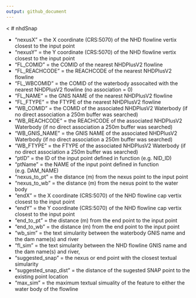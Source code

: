 ```yaml
---
output: github_document
---
```


<
# nhdSnap

<!-- badges: start -->
<!-- badges: end -->

* "nexusX"               = the X coordinate (CRS:5070) of the NHD flowline vertix closest to the input point          
* "nexusY"               = the Y coordinate (CRS:5070) of the NHD flowline vertix closest to the input point              
* "FL_COMID"             = the COMID of the nearest NHDPlusV2 flowline        
* "FL_REACHCODE"         = the REACHCODE of the nearest NHDPlusV2 flowline      
* "FL_WBCOMID"           = the COMID of the waterbody assocaited with the nearest NHDPlusV2 flowline (no association = 0)      
* "FL_NAME"              = the GNIS NAME of the nearest NHDPlusV2 flowline      
* "FL_FTYPE"             = the FTYPE of the nearest NHDPlusV2 flowline     
* "WB_COMID"             = the COMID of the associated NHDPlusV2 Waterbody (if no direct association a 250m buffer was searched)     
* "WB_REACHCODE"         = the REACHCODE of the associated NHDPlusV2 Waterbody (if no direct association a 250m buffer was searched)  
* "WB_GNIS_NAME"         = the GNIS NAME of the associated NHDPlusV2 Waterbody (if no direct association a 250m buffer was searched)   
* "WB_FTYPE"             = the FTYPE of the associated NHDPlusV2 Waterbody (if no direct association a 250m buffer was searched)   
* "ptID"                 = the ID of the input point defined in function (e.g. NID_ID)
* "ptName"               = the NAME of the input point defined in function (e.g. DAM_NAME)
* "nexus_to_pt"          = the distance (m) from the nexus point to the input point  
* "nexus_to_wb"          = the distance (m) from the nexus point to the water body
* "endX"                 = the X coordinate (CRS:5070) of the NHD flowline cap vertix closest to the input point  
* "endY"                 = the Y coordinate (CRS:5070) of the NHD flowline cap vertix closest to the input point  
* "end_to_pt"            = the distance (m) from the end point to the input point    
* "end_to_wb"            = the distance (m) from the end point to the input point    
* "wb_sim"               = the text simularity between the waterbody GNIS name and the dam name(s) and river  
* "fl_sim"               = the text simularity between the NHD flowline GNIS name and the dam name(s) and river,    
* "suggested_snap"       = the nexus or end point  with the closest textual simularity
* "suggested_snap_dist"  = the distance of the sugested SNAP point to the existing point location     
* "max_sim"              = the maximum textual simuality of the feature to either the water body of the flowline